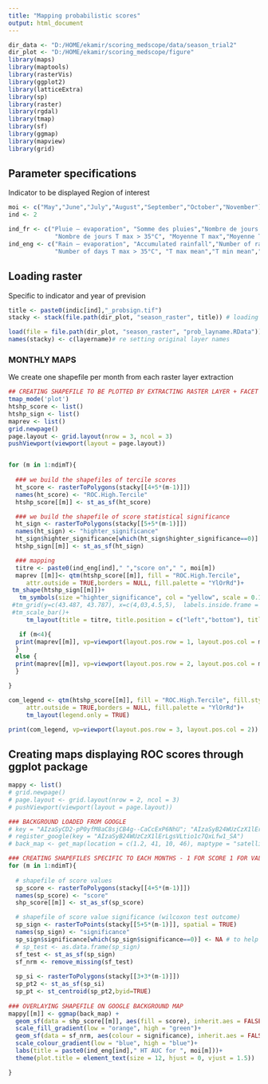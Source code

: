 ```yaml
---
title: "Mapping probabilistic scores"
output: html_document
---
```


```r
dir_data <- "D:/HOME/ekamir/scoring_medscope/data/season_trial2" 
dir_plot <- "D:/HOME/ekamir/scoring_medscope/figure" 
library(maps)
library(maptools)
library(rasterVis)
library(ggplot2)
library(latticeExtra)
library(sp)
library(raster)
library(rgdal)
library(tmap)
library(sf)
library(ggmap)
library(mapview)
library(grid)
```
## Parameter specifications

Indicator to be displayed
Region of interest

```r
moi <- c("May","June","July","August","September","October","November")
ind <- 2

ind_fr <- c("Pluie – evaporation", "Somme des pluies","Nombre de jours de pluie","Nombre de jours T max > 25°C", 
             "Nombre de jours T max > 35°C", "Moyenne T max","Moyenne T min","Moyenne T moy")
ind_eng <- c("Rain – evaporation", "Accumulated rainfall","Number of rainy days","Number of days T max > 25°C", 
             "Number of days T max > 35°C", "T max mean","T min mean","T mean mean")

```
## Loading raster

Specific to indicator and year of prevision

```r

title <- paste0(indic[ind],"_probsign.tif")
stacky <- stack(file.path(dir_plot, "season_raster", title)) # loading stack file

load(file = file.path(dir_plot, "season_raster", "prob_layname.RData")) # loading stack layer names before writeraster changed them
names(stacky) <- c(layername)# re setting original layer names
```
### MONTHLY MAPS ###

We create one shapefile per month from each raster layer extraction

```r

## CREATING SHAPEFILE TO BE PLOTTED BY EXTRACTING RASTER LAYER + FACET DISPLAYING 
tmap_mode('plot')
htshp_score <- list()
htshp_sign <- list()
maprev <- list()
grid.newpage()
page.layout <- grid.layout(nrow = 3, ncol = 3)
pushViewport(viewport(layout = page.layout))


for (m in 1:ndimT){
 
  ### we build the shapefiles of tercile scores
  ht_score <- rasterToPolygons(stacky[[4+5*(m-1)]]) 
  names(ht_score) <- "ROC.High.Tercile"
  htshp_score[[m]] <- st_as_sf(ht_score)

  ### we build the shapefile of score statistical significance 
  ht_sign <- rasterToPolygons(stacky[[5+5*(m-1)]])
  names(ht_sign) <- "highter_significance"
  ht_sign$highter_significance[which(ht_sign$highter_significance==0)] <- NA # to help plotting
  htshp_sign[[m]] <- st_as_sf(ht_sign)

  ### mapping
  titre <- paste0(ind_eng[ind]," ","score on"," ", moi[m])
  maprev [[m]]<- qtm(htshp_score[[m]], fill = "ROC.High.Tercile",
     attr.outside = TRUE,borders = NULL, fill.palette = "YlOrRd")+ 
 tm_shape(htshp_sign[[m]])+
   tm_symbols(size ="highter_significance", col = "yellow", scale = 0.1)+
 #tm_grid(y=c(43.487, 43.787), x=c(4,03,4.5,5),  labels.inside.frame = TRUE, alpha = 0, labels.rot = c(0,90))+
 #tm_scale_bar()+
     tm_layout(title = titre, title.position = c("left","bottom"), title.size = 0.5, legend.show = FALSE)

   if (m<4){
  print(maprev[[m]], vp=viewport(layout.pos.row = 1, layout.pos.col = m))
  }
  else {
  print(maprev[[m]], vp=viewport(layout.pos.row = 2, layout.pos.col = m-3))
  }

}

com_legend <- qtm(htshp_score[[m]], fill = "ROC.High.Tercile", fill.style="cont", fill.breaks=c( 0.2, 0.4, 0.6, 0.8, 1),
     attr.outside = TRUE,borders = NULL, fill.palette = "YlOrRd")+ 
     tm_layout(legend.only = TRUE)

print(com_legend, vp=viewport(layout.pos.row = 3, layout.pos.col = 2))


```
## Creating maps displaying ROC scores through ggplot package


```r
mappy <- list()
# grid.newpage()
# page.layout <- grid.layout(nrow = 2, ncol = 3)
# pushViewport(viewport(layout = page.layout))

### BACKGROUND LOADED FROM GOOGLE
# key = "AIzaSyCD2-pP0yfM8aC8sjCB4g--CaCcExP6NhU"; "AIzaSyB24WUzCzX1lErLgsVLtio1c7QxLfw1_SA"
# register_google(key = "AIzaSyB24WUzCzX1lErLgsVLtio1c7QxLfw1_SA")
# back_map <- get_map(location = c(1.2, 41, 10, 46), maptype = "satellite", source = "google") 

### CREATING SHAPEFILES SPECIFIC TO EACH MONTHS - 1 FOR SCORE 1 FOR VALUE SIGNIFICANCE
for (m in 1:ndimT){
  
  # shapefile of score values
  sp_score <- rasterToPolygons(stacky[[4+5*(m-1)]])
  names(sp_score) <- "score"
  shp_score[[m]] <- st_as_sf(sp_score)

  # shapefile of score value significance (wilcoxon test outcome)
  sp_sign <- rasterToPoints(stacky[[5+5*(m-1)]], spatial = TRUE)
  names(sp_sign) <- "significance"
  sp_sign$significance[which(sp_sign$significance==0)] <- NA # to help plotting
  # sp_test <- as.data.frame(sp_sign)
  sf_test <- st_as_sf(sp_sign)
  sf_nrm <- remove_missing(sf_test)
  
  sp_si <- rasterToPolygons(stacky[[3+3*(m-1)]])
  sp_pt2 <- st_as_sf(sp_si)
  sp_pt <- st_centroid(sp_pt2,byid=TRUE)
  
### OVERLAYING SHAPEFILE ON GOOGLE BACKGROUND MAP
mappy[[m]] <- ggmap(back_map) + 
  geom_sf(data = shp_score[[m]], aes(fill = score), inherit.aes = FALSE)+
  scale_fill_gradient(low = "orange", high = "green")+
  geom_sf(data = sf_nrm, aes(colour = significance), inherit.aes = FALSE, size = 0.02, show.legend = FALSE)+
  scale_colour_gradient(low = "blue", high = "blue")+
  labs(title = paste0(ind_eng[ind]," HT AUC for ", moi[m]))+
  theme(plot.title = element_text(size = 12, hjust = 0, vjust = 1.5))

}
```
